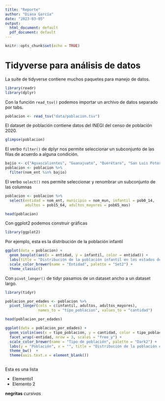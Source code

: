 ```yaml
---
title: "Reporte"
author: "Diana García"
date: "2023-03-05"
output:
  html_document: default
  pdf_document: default
---
```


```r
knitr::opts_chunk$set(echo = TRUE)
```

# Tidyverse para análisis de datos 

La suite de tidyverse contiene muchos paquetes para manejo de datos. 

```r
library(readr)
library(dplyr)
```

Con la función `read_tsv()` podemos importar un archivo de datos separado por tabs. 

```r
poblacion <- read_tsv("data/poblacion.tsv")
```

El dataset de población contiene datos del INEGI del censo de población 2020. 

```r
glimpse(poblacion)
```

El verbo `filter()` de dplyr nos permite seleccionar un subconjunto de las filas de acuerdo a alguna condición.

```r
bajio <- c("Aguascalientes", "Guanajuato", "Querétaro", "San Luis Potosí", "Zacatecas")
poblacion <- poblacion %>% 
  filter(nom_ent %in% bajio)
```

El verbo `select()` nos permite seleccionar y renombrar un subconjunto de las columnas 

```r
poblacion <- poblacion %>%
  select(entidad = nom_ent, municipio = nom_mun, infantil = pob0_14, 
         adultos = pob15_64, adultos_mayores = pob65_mas)

head(poblacion)
```

Con ggplot2 podemos construir gráficas
```r
library(ggplot2)
```

Por ejemplo, esta es la distribución de la población infantil 

```r
ggplot(data = poblacion) + 
  geom_boxplot(aes(x = entidad, y = infantil, color = entidad)) + 
  labs(title = "Distribución de la población infantil en los estados del bajío", y = "Población infantil", x = "")  +
  scale_color_brewer(name = "Entidad", palette = "Set2") +
  theme_classic()
```

Con `pivot_longer()` de tidyr pasamos de un dataset ancho a un dataset largo. 

```r
library(tidyr)
```

```r
poblacion_por_edades <- poblacion %>%
  pivot_longer(cols = c(infantil, adultos, adultos_mayores), 
               names_to = "tipo_poblacion", values_to = "cantidad")

head(poblacion_por_edades)
```

```r
ggplot(data = poblacion_por_edades) +
  geom_violin(aes(x = tipo_poblacion, y = cantidad, color = tipo_poblacion)) + 
  facet_wrap(~entidad, nrow = 3, scales = "free_y") +
  scale_color_brewer(name = "Tipo de población", palette = "Dark2") +
  labs(y = "Población", x = "", title = "Distribución de la población en los estados del bajío") +
  theme_bw()  +
  theme(axis.text.x = element_blank())
 
```

Esta es una lista

- Elemento1
- Elemento 2

**negritas**
*cursivas* 

